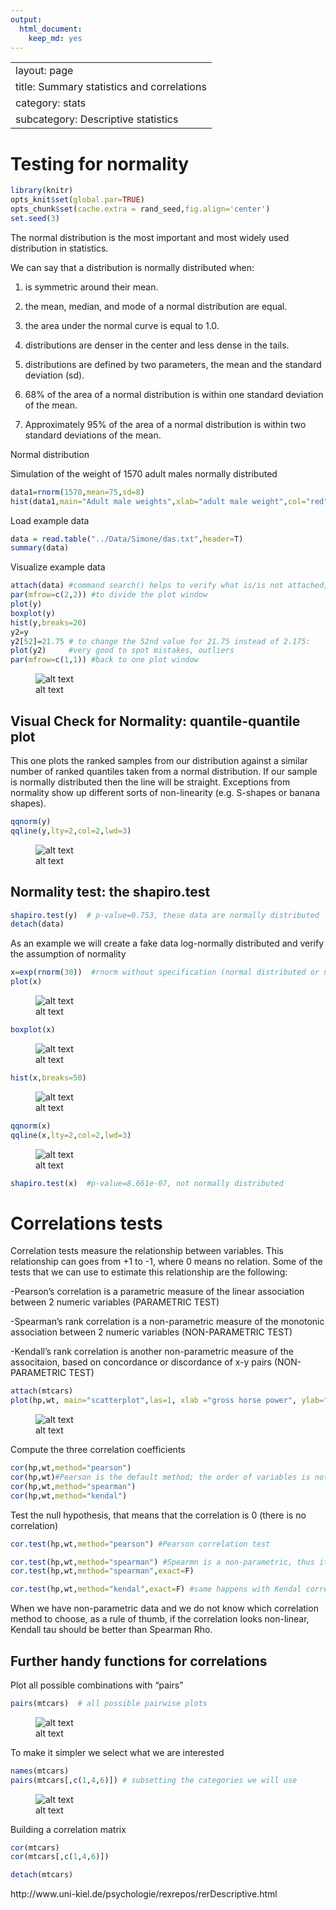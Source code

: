 ```yaml
---
output:
  html_document:
    keep_md: yes
---
```

---
layout: page
title: Summary statistics and correlations
category: stats
subcategory: Descriptive statistics
---


# Testing for normality

```r
library(knitr)
opts_knit$set(global.par=TRUE) 
opts_chunk$set(cache.extra = rand_seed,fig.align='center')
set.seed(3)
```

The normal distribution is the most important and most widely used distribution in statistics.

We can say that a distribution is normally distributed when:

1) is symmetric around their mean.

2) the mean, median, and mode of a normal distribution are equal.

3) the area under the normal curve is equal to 1.0.

4) distributions are denser in the center and less dense in the tails.

5) distributions are defined by two parameters, the mean and the standard deviation (sd).

6) 68% of the area of a normal distribution is within one standard deviation of the mean.

7) Approximately 95% of the area of a normal distribution is within two standard deviations of the mean.

Normal distribution 

Simulation of the weight of 1570 adult males normally distributed
```r
data1=rnorm(1570,mean=75,sd=8)
hist(data1,main="Adult male weights",xlab="adult male weight",col="red",las=1)
```

Load example data
```r
data = read.table("../Data/Simone/das.txt",header=T)
summary(data)
```

Visualize example data
```r
attach(data) #command search() helps to verify what is/is not attached)
par(mfrow=c(2,2)) #to divide the plot window
plot(y)
boxplot(y)
hist(y,breaks=20)
y2=y
y2[52]=21.75 # to change the 52nd value for 21.75 instead of 2.175:
plot(y2)     #very good to spot mistakes, outliers
par(mfrow=c(1,1)) #back to one plot window
```
![alt text](https://raw.githubusercontent.com/biometry/APES/master/Stats/stats03-summaryStatistisc_files/figure-html/unnamed-chunk-4.png)

## Visual Check for Normality: quantile-quantile plot

This one plots the ranked samples from our distribution against a similar number of ranked quantiles taken from a normal distribution.
If our sample is normally distributed then the line will be straight. 
Exceptions from normality show up different sorts of non-linearity (e.g. S-shapes or banana shapes). 

```r
qqnorm(y)
qqline(y,lty=2,col=2,lwd=3)
```
![alt text](https://raw.githubusercontent.com/biometry/APES/master/Stats/stats03-summaryStatistisc_files/figure-html/unnamed-chunk-5.png)

## Normality test: the shapiro.test

```r
shapiro.test(y)  # p-value=0.753, these data are normally distributed
detach(data)
```


As an example we will create a fake data log-normally distributed and verify the assumption of normality
```r
x=exp(rnorm(30))  #rnorm without specification (normal distributed or not) picks data from the standard normal, mean = 0, sd = 1
plot(x)
```

![alt text](https://raw.githubusercontent.com/biometry/APES/master/Stats/stats03-summaryStatistisc_files/figure-html/unnamed-chunk-71.png)

```r
boxplot(x)
```

![alt text](https://raw.githubusercontent.com/biometry/APES/master/Stats/stats03-summaryStatistisc_files/figure-html/unnamed-chunk-72.png)

```r
hist(x,breaks=50)
```

![alt text](https://raw.githubusercontent.com/biometry/APES/master/Stats/stats03-summaryStatistisc_files/figure-html/unnamed-chunk-73.png)

```r
qqnorm(x)
qqline(x,lty=2,col=2,lwd=3)
```

![alt text](https://raw.githubusercontent.com/biometry/APES/master/Stats/stats03-summaryStatistisc_files/figure-html/unnamed-chunk-74.png)

```r
shapiro.test(x)  #p-value=8.661e-07, not normally distributed
```


# Correlations tests

Correlation tests measure the relationship between variables. This relationship can goes from +1 to -1, where 0 means no relation. Some of the tests that we can use to estimate this relationship are the following:

-Pearson's correlation is a parametric measure of the linear association between 2 numeric variables (PARAMETRIC TEST)

-Spearman's rank correlation is a non-parametric measure of the monotonic association between 2 numeric variables (NON-PARAMETRIC TEST)

-Kendall's rank correlation is another non-parametric measure of the associtaion, based on concordance or discordance of x-y pairs (NON-PARAMETRIC TEST)

```r
attach(mtcars)  
plot(hp,wt, main="scatterplot",las=1, xlab ="gross horse power", ylab="Weight (lb/1000)")
```
![alt text](https://raw.githubusercontent.com/biometry/APES/master/Stats/stats03-summaryStatistisc_files/figure-html/unnamed-chunk-8.png)

Compute the three correlation coefficients
```r
cor(hp,wt,method="pearson")
cor(hp,wt)#Pearson is the default method; the order of variables is not important
cor(hp,wt,method="spearman")
cor(hp,wt,method="kendal")
```

Test the null hypothesis, that means that the correlation is 0 (there is no correlation)
```r
cor.test(hp,wt,method="pearson") #Pearson correlation test

cor.test(hp,wt,method="spearman") #Spearmn is a non-parametric, thus it is not possible to get CIs. There is a error message because R cannot compute exact p values (the test is based on ranks, we have few cars with the same hp or wt).We can get rid off the warning letting R know that approximate values are fine
cor.test(hp,wt,method="spearman",exact=F) 

cor.test(hp,wt,method="kendal",exact=F) #same happens with Kendal correlation test
```

When we have non-parametric data and we do not know which correlation method to choose, as a rule of thumb, if the correlation looks non-linear, Kendall tau should be better than Spearman Rho.


## Further handy functions for correlations

Plot all possible combinations with "pairs"
```r
pairs(mtcars)  # all possible pairwise plots
```
![alt text](https://raw.githubusercontent.com/biometry/APES/master/Stats/stats03-summaryStatistisc_files/figure-html/unnamed-chunk-11.png)

To make it simpler we select what we are interested
```r
names(mtcars)
pairs(mtcars[,c(1,4,6)]) # subsetting the categories we will use
```
![alt text](https://raw.githubusercontent.com/biometry/APES/master/Stats/stats03-summaryStatistisc_files/figure-html/unnamed-chunk-12.png)

Building a correlation matrix
```r
cor(mtcars)
cor(mtcars[,c(1,4,6)])

detach(mtcars)
```

http://www.uni-kiel.de/psychologie/rexrepos/rerDescriptive.html
